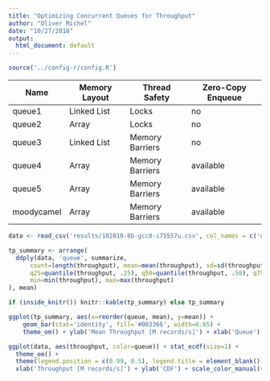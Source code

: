 ```yaml
---
title: "Optimizing Concurrent Queues for Throughput"
author: "Oliver Michel"
date: "10/27/2018"
output:
  html_document: default
---
```


```r
source('../config-r/config.R')
```


|Name      |Memory Layout|Thread Safety  |Zero-Copy Enqueue|
|----------|-------------|---------------|-----------------|
|queue1    |Linked List  |Locks          |no               |
|queue2    |Array        |Locks          |no               |
|queue3    |Linked List  |Memory Barriers|no               |
|queue4    |Array        |Memory Barriers|available        |
|queue5    |Array        |Memory Barriers|available        |
|moodycamel|Array        |Memory Barriers|available        |

```r
data <- read_csv('results/102818-8b-gcc8-i75557u.csv', col_names = c('queue', 'count', 'time', 'throughput'))
```

```r
tp_summary <- arrange(
  ddply(data, 'queue', summarize, 
      count=length(throughput), mean=mean(throughput), sd=sd(throughput),
      q25=quantile(throughput, .25), q50=quantile(throughput, .50), q75=quantile(throughput, .75),
      min=min(throughput), max=max(throughput)
), mean)

if (inside_knitr()) knitr::kable(tp_summary) else tp_summary
```

```r
ggplot(tp_summary, aes(x=reorder(queue, mean), y=mean)) +
    geom_bar(stat='identity', fill='#003366', width=0.65) +
    theme_om() + ylab('Mean Throughput [M records/s]') + xlab('Queue')
```

```r
ggplot(data, aes(throughput, color=queue)) + stat_ecdf(size=1) +
  theme_om() +
  theme(legend.position = c(0.99, 0.5), legend.title = element_blank()) +
  xlab('Throughput [M records/s]') + ylab('CDF') + scale_color_manual(values=cs1, labels= c('Cameron314', 'Queue 1', 'Queue 2', 'Queue 3', 'Queue 4', 'Queue 5')) + xlim(c(0,10))
```